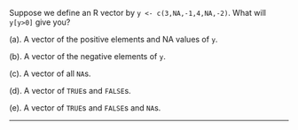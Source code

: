 Suppose we define an R vector by `y <- c(3,NA,-1,4,NA,-2)`. What will `y[y>0]` give you?

(a). A vector of the positive elements and NA values of `y`.

(b). A vector of the negative elements of `y`.

(c). A vector of all `NA`s.

(d). A vector of `TRUE`s and `FALSE`s.

(e). A vector of `TRUE`s and `FALSE`s and `NA`s.


---------------